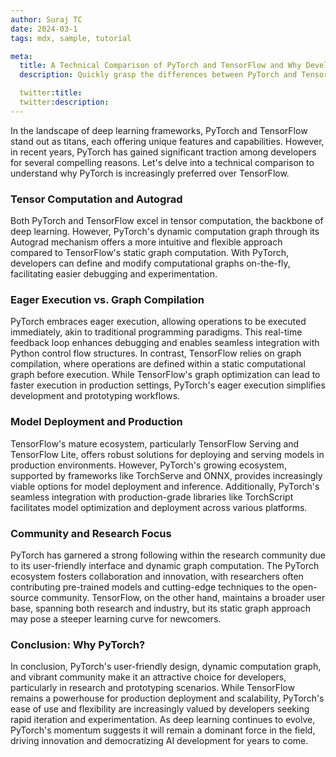 ```yaml
---
author: Suraj TC
date: 2024-03-1
tags: mdx, sample, tutorial

meta:
  title: A Technical Comparison of PyTorch and TensorFlow and Why Developers Lean Towards PyTorch
  description: Quickly grasp the differences between PyTorch and TensorFlow. Explore computation, execution, deployment, and community support. Understand why PyTorch's dynamic graphs and TensorFlow's production focus cater to diverse needs.

  twitter:title:
  twitter:description:
---
```


In the landscape of deep learning frameworks, PyTorch and TensorFlow stand out as titans, each offering unique features and capabilities. However, in recent years, PyTorch has gained significant traction among developers for several compelling reasons. Let's delve into a technical comparison to understand why PyTorch is increasingly preferred over TensorFlow.

### Tensor Computation and Autograd

Both PyTorch and TensorFlow excel in tensor computation, the backbone of deep learning. However, PyTorch's dynamic computation graph through its Autograd mechanism offers a more intuitive and flexible approach compared to TensorFlow's static graph computation. With PyTorch, developers can define and modify computational graphs on-the-fly, facilitating easier debugging and experimentation.

### Eager Execution vs. Graph Compilation

PyTorch embraces eager execution, allowing operations to be executed immediately, akin to traditional programming paradigms. This real-time feedback loop enhances debugging and enables seamless integration with Python control flow structures. In contrast, TensorFlow relies on graph compilation, where operations are defined within a static computational graph before execution. While TensorFlow's graph optimization can lead to faster execution in production settings, PyTorch's eager execution simplifies development and prototyping workflows.

### Model Deployment and Production

TensorFlow's mature ecosystem, particularly TensorFlow Serving and TensorFlow Lite, offers robust solutions for deploying and serving models in production environments. However, PyTorch's growing ecosystem, supported by frameworks like TorchServe and ONNX, provides increasingly viable options for model deployment and inference. Additionally, PyTorch's seamless integration with production-grade libraries like TorchScript facilitates model optimization and deployment across various platforms.

### Community and Research Focus

PyTorch has garnered a strong following within the research community due to its user-friendly interface and dynamic graph computation. The PyTorch ecosystem fosters collaboration and innovation, with researchers often contributing pre-trained models and cutting-edge techniques to the open-source community. TensorFlow, on the other hand, maintains a broader user base, spanning both research and industry, but its static graph approach may pose a steeper learning curve for newcomers.

### Conclusion: Why PyTorch?

In conclusion, PyTorch's user-friendly design, dynamic computation graph, and vibrant community make it an attractive choice for developers, particularly in research and prototyping scenarios. While TensorFlow remains a powerhouse for production deployment and scalability, PyTorch's ease of use and flexibility are increasingly valued by developers seeking rapid iteration and experimentation. As deep learning continues to evolve, PyTorch's momentum suggests it will remain a dominant force in the field, driving innovation and democratizing AI development for years to come.

